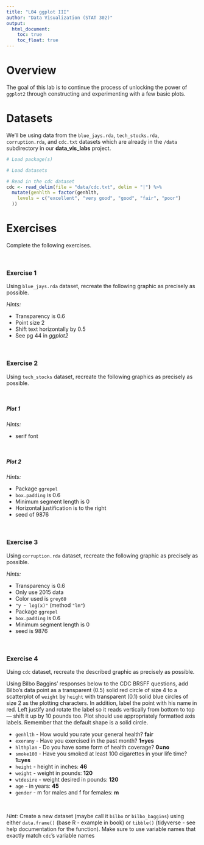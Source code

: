 ```yaml
---
title: "L04 ggplot III"
author: "Data Visualization (STAT 302)"
output:
  html_document:
    toc: true
    toc_float: true
---
```


# Overview

The goal of this lab is to continue the process of unlocking the power of `ggplot2` through constructing and experimenting with a few basic plots.

# Datasets

We'll be using data from the `blue_jays.rda`, `tech_stocks.rda`, `corruption.rda`, and `cdc.txt` datasets which are already in the `/data` subdirectory in our **data_vis_labs** project. 

```r
# Load package(s)

# Load datasets

# Read in the cdc dataset
cdc <- read_delim(file = "data/cdc.txt", delim = "|") %>%
  mutate(genhlth = factor(genhlth,
    levels = c("excellent", "very good", "good", "fair", "poor")
  ))
```

# Exercises

Complete the following exercises.

<br>

### Exercise 1

Using `blue_jays.rda` dataset, recreate the following graphic as precisely as possible.

*Hints:*

- Transparency is 0.6
- Point size 2
- Shift text horizontally by 0.5
- See pg 44 in *ggplot2*

<br>

### Exercise 2

Using `tech_stocks` dataset, recreate the following graphics as precisely as possible.

<br>

##### Plot 1

*Hints:*

- serif font

<br>

##### Plot 2

*Hints:*

- Package `ggrepel`
- `box.padding` is 0.6
- Minimum segment length is 0 
- Horizontal justification is to the right
- seed of 9876

<br>

### Exercise 3

Using `corruption.rda` dataset, recreate the following graphic as precisely as possible.

*Hints:*

- Transparency is 0.6
- Only use 2015 data
- Color used is `grey60`
- `"y ~ log(x)"` (method `"lm"`)
- Package `ggrepel`
- `box.padding` is 0.6
- Minimum segment length is 0 
- seed is 9876

<br>

### Exercise 4

Using `cdc` dataset, recreate the described graphic as precisely as possible.

Using Bilbo Baggins' responses below to the CDC BRSFF questions, add Bilbo's data point as a transparent (0.5) solid red circle of size 4 to a scatterplot of `weight` by `height` with transparent (0.1) solid blue circles of size 2 as the plotting characters. In addition, label the point with his name in red. Left justify and rotate the label so it reads vertically from bottom to top --- shift it up by 10 pounds too. Plot should use appropriately formatted axis labels. Remember that the default shape is a solid circle.

* `genhlth` - How would you rate your general health? **fair**
* `exerany` - Have you exercised in the past month? **1=yes**
* `hlthplan` - Do you have some form of health coverage? **0=no**
* `smoke100` - Have you smoked at least 100 cigarettes in your life time? **1=yes** 
* `height` -  height in inches: **46**
* `weight` - weight in pounds: **120**
* `wtdesire` - weight desired in pounds: **120**
* `age` - in years: **45**
* `gender` - m for males and f for females: **m**

<br>

*Hint:* Create a new dataset (maybe call it `bilbo` or `bilbo_baggins`) using either `data.frame()` (base R - example in book) or `tibble()` (tidyverse - see help documentation for the function). Make sure to use variable names that exactly match `cdc`'s variable names

<br>


